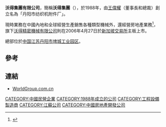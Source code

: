 '''沃得集團有限公司'''，簡稱'''沃得集團'''（'''{{lang-en|Jiangsu World Electromechanical (Group) Company Limited}}'''），於1988年，由[[王偉耀|王偉耀]]（董事長和總裁）創立名為「丹阳市纺织机附件厂」。

現時業務在中國內地和全球經營生產銷售各種類型機械外，還經營房地產業務<ref>{{Cite web |url=http://www.worldgroup.com.cn/aboutus/ |title=沃得集團有限公司簡介 |access-date=2012-07-20 |archive-date=2016-01-31 |archive-url=https://web.archive.org/web/20160131011245/http://www.worldgroup.com.cn/aboutus/ |dead-url=no }}</ref>，旗下[[沃得精密機械有限公司|沃得精密機械有限公司]]則在2006年4月27日於[[新加坡交易所|新加坡交易所]]主板上市。

總部位於[[中国|中国]][[江苏|江苏]][[丹阳市|丹阳市]][[埤城工业园区|埤城工业园区]]。

==參考==
{{reflist}}

==連結==
*[http://www.worldgroup.com.cn WorldGroup.com.cn] {{Wayback|url=http://www.worldgroup.com.cn/ |date=20080517061911 }}

[[CATEGORY:中國民營企業|CATEGORY:中國民營企業]]
[[CATEGORY:1988年成立的公司|CATEGORY:1988年成立的公司]]
[[CATEGORY:工程設備製造商|CATEGORY:工程設備製造商]]
[[CATEGORY:江蘇公司|CATEGORY:江蘇公司]]
[[CATEGORY:中國房地產開發公司|CATEGORY:中國房地產開發公司]]